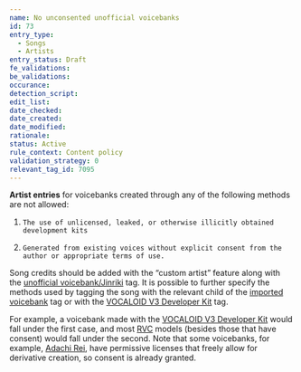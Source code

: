 ```yaml
---
name: No unconsented unofficial voicebanks
id: 73
entry_type:
  - Songs
  - Artists
entry_status: Draft
fe_validations:
be_validations:
occurance:
detection_script:
edit_list:
date_checked:
date_created:
date_modified:
rationale:
status: Active
rule_context: Content policy
validation_strategy: 0
relevant_tag_id: 7095
---
```


**Artist entries** for voicebanks created through any of the following methods are not allowed: 

1.     The use of unlicensed, leaked, or otherwise illicitly obtained development kits
2.     Generated from existing voices without explicit consent from the author or appropriate terms of use.

Song credits should be added with the “custom artist” feature along with the [unofficial voicebank/Jinriki](https://vocadb.net/T/7095/unofficial-voicebank) tag. It is possible to further specify the methods used by tagging the song with the relevant child of the [imported voicebank](https://vocadb.net/T/6363/imported-voicebank) tag or with the [VOCALOID V3 Developer Kit](https://vocadb.net/T/12114/vocaloid-v3-developer-kit) tag.

For example,  a voicebank made with the [VOCALOID V3 Developer Kit](https://vocadb.net/T/12114) would fall under the first case,  and most [RVC](https://vocadb.net/T/9730/rvc-ai) models (besides those that have consent) would fall under the second. Note that some voicebanks, for example, [Adachi Rei](https://vocadb.net/Ar/74389), have permissive licenses that freely allow for derivative creation, so consent is already granted.
     


